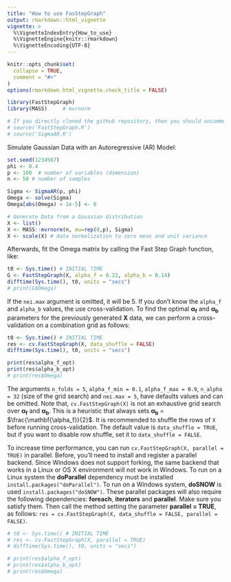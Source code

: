 ```yaml
---
title: "How to use FasStepGraph"
output: rmarkdown::html_vignette
vignette: >
  %\VignetteIndexEntry{How_to_use}
  %\VignetteEngine{knitr::rmarkdown}
  %\VignetteEncoding{UTF-8}
---
```


```r
knitr::opts_chunk$set(
  collapse = TRUE,
  comment = "#>"
)
options(rmarkdown.html_vignette.check_title = FALSE)
```

```r
library(FastStepGraph)
library(MASS)     # mvrnorm

# If you directly cloned the github repository, then you should uncomment these lines to load the functions:
# source('FastStepGraph.R')
# source('SigmaAR.R')
```

Simulate Gaussian Data with an Autoregressive (AR) Model:

```r
set.seed(1234567)
phi <- 0.4 
p <- 100  # number of variables (dimension)
n <- 50 # number of samples

Sigma <- SigmaAR(p, phi)
Omega <- solve(Sigma)  
Omega[abs(Omega) < 1e-5] <- 0  

# Generate Data from a Gaussian distribution 
X <- list()
X <- MASS::mvrnorm(n, mu=rep(0,p), Sigma)
X <- scale(X) # data normalization to zero mean and unit variance 
```

Afterwards, fit the Omega matrix by calling the Fast Step Graph function, like:

```r
t0 <- Sys.time() # INITIAL TIME
G <- FastStepGraph(X, alpha_f = 0.22, alpha_b = 0.14)
difftime(Sys.time(), t0, units = "secs")
# print(G$Omega)
```

If the `nei.max` argument is omitted, it will be 5. If you don't know the `alpha_f` and `alpha_b` values, the use cross-validation. To find the optimal $\mathbf{\alpha_f}$ and $\mathbf{\alpha_b}$ parameters for the previously generated **X** data, we can perform a cross-validation on a combination grid as follows:

```r
t0 <- Sys.time() # INITIAL TIME
res <- cv.FastStepGraph(X, data_shuffle = FALSE)
difftime(Sys.time(), t0, units = "secs")

print(res$alpha_f_opt)
print(res$alpha_b_opt)
# print(res$Omega)
```

The arguments `n_folds = 5`, `alpha_f_min = 0.1`, `alpha_f_max = 0.9`, `n_alpha = 32` (size of the grid search) and `nei.max = 5`, have defaults values and can be omitted. Note that, `cv.FastStepGraph(X)` is not an exhaustive grid search over $\mathbf{\alpha_f}$ and $\mathbf{\alpha_b}$. This is a heuristic that always sets $\mathbf{\alpha_b}$ = $\frac{\mathbf{\alpha_f}}{2}$. It is recommended to shuffle the rows of `X` before running cross-validation. The default value is `data_shuffle = TRUE`, but if you want to disable row shuffle, set it to `data_shuffle = FALSE`.

To increase time performance, you can run `cv.FastStepGraph(X, parallel = TRUE)` in parallel. Before, you'll need to install and register a parallel backend. Since Windows does not support forking, the same backend that works in a Linux or OS X environment will not work in Windows. To run on a Linux system the **doParallel** dependency must be installed `install.packages("doParallel")`. To run on a Windows system, **doSNOW** is used `install.packages("doSNOW")`. These parallel packages will also require the following dependencies: **foreach**, **iterators** and **parallel**. Make sure you satisfy them. Then call the method setting the parameter **parallel = TRUE**, as follows: `res = cv.FastStepGraph(X, data_shuffle = FALSE, parallel = FALSE)`.

```r
# t0 <- Sys.time() # INITIAL TIME
# res <- cv.FastStepGraph(X, parallel = TRUE)
# difftime(Sys.time(), t0, units = "secs")

# print(res$alpha_f_opt)
# print(res$alpha_b_opt)
# print(res$Omega)
```